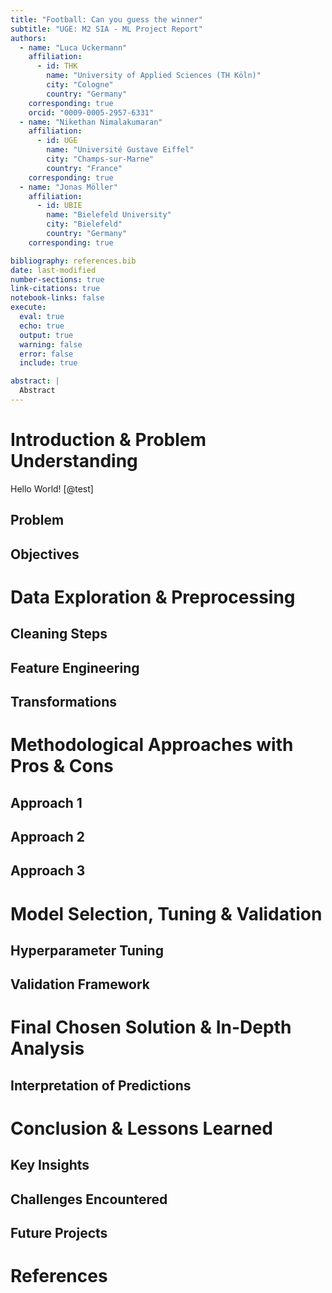 ```yaml
---
title: "Football: Can you guess the winner"
subtitle: "UGE: M2 SIA - ML Project Report"
authors:
  - name: "Luca Uckermann"
    affiliation:
      - id: THK
        name: "University of Applied Sciences (TH Köln)"
        city: "Cologne"
        country: "Germany"
    corresponding: true
    orcid: "0009-0005-2957-6331"
  - name: "Nikethan Nimalakumaran"
    affiliation:
      - id: UGE
        name: "Université Gustave Eiffel"
        city: "Champs-sur-Marne"
        country: "France"
    corresponding: true
  - name: "Jonas Möller"
    affiliation:
      - id: UBIE
        name: "Bielefeld University"
        city: "Bielefeld"
        country: "Germany"
    corresponding: true

bibliography: references.bib
date: last-modified
number-sections: true
link-citations: true
notebook-links: false
execute: 
  eval: true
  echo: true
  output: true
  warning: false
  error: false
  include: true

abstract: |
  Abstract
---
```


# Introduction & Problem Understanding

Hello World! [@test]

## Problem

## Objectives

# Data Exploration & Preprocessing

## Cleaning Steps

## Feature Engineering

## Transformations

# Methodological Approaches with Pros & Cons

## Approach 1

## Approach 2

## Approach 3

# Model Selection, Tuning & Validation

## Hyperparameter Tuning

## Validation Framework

# Final Chosen Solution & In-Depth Analysis

## Interpretation of Predictions

# Conclusion & Lessons Learned

## Key Insights

## Challenges Encountered

## Future Projects

# References

::: {#refs}
:::